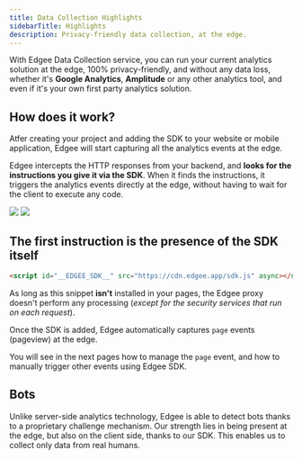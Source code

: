 ```yaml
---
title: Data Collection Highlights
sidebarTitle: Highlights
description: Privacy-friendly data collection, at the edge.
---
```


With Edgee Data Collection service, you can run your current analytics solution at the edge, 100% privacy-friendly, and without any data loss,
whether it's **Google Analytics**, **Amplitude** or any other analytics tool, and even if it's your own first party analytics solution.

## How does it work?

Atfer creating your project and adding the SDK to your website or mobile application, Edgee will start capturing all the analytics events at the edge.

Edgee intercepts the HTTP responses from your backend, and **looks for the instructions you give it via the SDK**. 
When it finds the instructions, it triggers the analytics events directly at the edge, without having to wait for the client to execute any code.

<img className="block dark:hidden" src="/images/instructions-light.png"/>
<img className="hidden dark:block" src="/images/instructions-dark.png"/>


## The first instruction is the presence of the SDK itself

```html
<script id="__EDGEE_SDK__" src="https://cdn.edgee.app/sdk.js" async></script>
```

As long as this snippet **isn't** installed in your pages, the Edgee proxy 
doesn't perform any processing (_except for the security services that run on each request_).

Once the SDK is added, Edgee automatically captures `page` events (pageview) at the edge.

You will see in the next pages how to manage the `page` event, and how to manually trigger other events using Edgee SDK.


## Bots

Unlike server-side analytics technology, Edgee is able to detect bots thanks to a proprietary challenge mechanism. 
Our strength lies in being present at the edge, but also on the client side, thanks to our SDK.
This enables us to collect only data from real humans.
